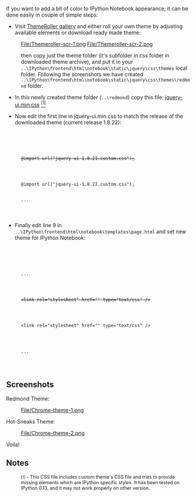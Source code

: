 If you want to add a bit of color to IPython Notebook appearance, it can be done easily in couple of simple steps:


* Visit [http://jqueryui.com/themeroller/ ThemeRoller gallery] and either roll your own theme by adjusting available elements or download ready made theme:


:[[File/Themeroller-scr-1.png]]          [[File/Themeroller-scr-2.png]]


:then copy just the theme folder (it's subfolder in css folder in downloaded theme archive), and put it in your <code>..\IPython\frontend\html\notebook\static\jquery\css\themes</code> local folder. Following the screenshots we have created <code>..\IPython\frontend\html\notebook\static\jquery\css\themes\redmond</code> folder.


* In this newly created theme folder (<code>..\redmond</code>) copy this file: [http://dl.dropbox.com/u/6735093/ipython_notebook_styling/jquery-ui.min.css jquery-ui.min.css] [[#Notes|<sup>[1]</sup>]]

* Now edit the first line in jquery-ui.min.css to match the release of the downloaded theme (current release 1.8.22):
<code>
:  <strike>@import url("jquery-ui-1.8.21.custom.css");</strike><br/>
:  @import url("jquery-ui-1.8.22.custom.css");
:  ...
</code>

* Finally edit line 9 in <code>..\IPython\frontend\html\notebook\templates\page.html</code> and set new theme for IPython Notebook:
<code>
:    ...<br />
:    <strike><link rel="stylesheet" href="{{static_url("jquery/css/themes/base/jquery-ui.min.css") }}" type="text/css" /></strike><br />
:    <link rel="stylesheet" href="{{static_url("jquery/css/themes/redmond/jquery-ui.min.css") }}" type="text/css" /><br />
:    ...
</code>


==Screenshots==

Redmond Theme:
:[[File/Chrome-theme-1.png]]


Hot-Sneaks Theme:
:[[File/Chrome-theme-2.png]]


Voila!


==Notes==
<div style="font-size:89%">
: <small>[1]</small> - This CSS file includes custom theme's CSS file and tries to provide missing elements which are IPython specific styles. It has been tested on IPython 0.13, and it may not work properly on other version.
</div>
